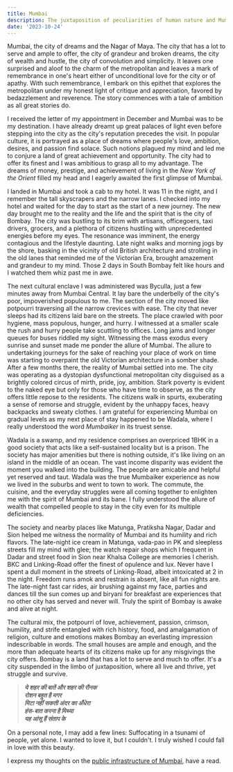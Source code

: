 ```yaml
---
title: Mumbai
description: The juxtaposition of peculiarities of human nature and Mumbai's spirit results in oddities that fit together perfectly in the puzzle
date: '2023-10-24'
---
```


Mumbai, the city of dreams and the Nagar of Maya. The city that has a lot to serve and ample to offer, the city of grandeur and broken dreams, the city of wealth and hustle, the city of convolution and simplicity. It leaves one surprised and aloof to the charm of the metropolitan and leaves a mark of remembrance in one's heart either of unconditional love for the city or of apathy. With such remembrance, I embark on this epithet that explores the metropolitan under my honest light of critique and appreciation, favored by bedazzlement and reverence. The story commences with a tale of ambition as all great stories do.

I received the letter of my appointment in December and Mumbai was to be my destination. I have already dreamt up great palaces of light even before stepping into the city as the city's reputation precedes the visit. In popular culture, it is portrayed as a place of dreams where people's love, ambition, desires, and passion find solace. Such notions plagued my mind and led me to conjure a land of great achievement and opportunity. The city had to offer its finest and I was ambitious to grasp all to my advantage. The dreams of money, prestige, and achievement of living in the _New York of the Orient_ filled my head and I eagerly awaited the first glimpse of Mumbai.

I landed in Mumbai and took a cab to my hotel. It was 11 in the night, and I remember the tall skyscrapers and the narrow lanes. I checked into my hotel and waited for the day to start as the start of a new journey. The new day brought me to the reality and the life and the spirit that is the city of Bombay. The city was bustling to its brim with artisans, officegoers, taxi drivers, grocers, and a plethora of citizens hustling with unprecedented energies before my eyes. The resonance was imminent, the energy contagious and the lifestyle daunting. Late night walks and morning jogs by the shore, basking in the vicinity of old British architecture and strolling in the old lanes that reminded me of the Victorian Era, brought amazement and grandeur to my mind. Those 2 days in South Bombay felt like hours and I watched them whiz past me in awe.

The next cultural enclave I was administered was Byculla, just a few minutes away from Mumbai Central. It lay bare the underbelly of the city's poor, impoverished populous to me. The section of the city moved like potpourri traversing all the narrow crevices with ease. The city that never sleeps had its citizens laid bare on the streets. The place crawled with poor hygiene, mass populous, hunger, and hurry. I witnessed at a smaller scale the rush and hurry people take scuttling to offices. Long jams and longer queues for buses riddled my sight. Witnessing the mass exodus every sunrise and sunset made me ponder the allure of Mumbai. The allure to undertaking journeys for the sake of reaching your place of work on time was starting to overpaint the old Victorian architecture in a somber shade. After a few months there, the reality of Mumbai settled into me. The city was operating as a dystopian dysfunctional metropolitan city disguised as a brightly colored circus of mirth, pride, joy, ambition. Stark poverty is evident to the naked eye but only for those who have time to observe, as the city offers little repose to the residents. The citizens walk in spurts, exuberating a sense of remorse and struggle, evident by the unhappy faces, heavy backpacks and sweaty clothes. I am grateful for experiencing Mumbai on gradual levels as my next place of stay happened to be Wadala, where I really understood the word _Mumbaiker_ in its truest sense.

Wadala is a swamp, and my residence comprises an overpriced 1BHK in a good society that acts like a self-sustained locality but is a prison. The society has major amenities but there is nothing outside, it's like living on an island in the middle of an ocean. The vast income disparity was evident the moment you walked into the building. The people are amicable and helpful yet reserved and taut. Wadala was the true Mumbaiker experience as now we lived in the suburbs and went to town to work. The commute, the cuisine, and the everyday struggles were all coming together to enlighten me with the spirit of Mumbai and its bane. I fully understood the allure of wealth that compelled people to stay in the city even for its multiple deficiencies.

The society and nearby places like Matunga, Pratiksha Nagar, Dadar and Sion helped me witness the normality of Mumbai and its humility and rich flavors. The late-night ice cream in Matunga, vada-pao in PK and sleepless streets fill my mind with glee; the watch repair shops which I frequent in Dadar and street food in Sion near Khalsa College are memories I cherish. BKC and Linking-Road offer the finest of opulence and lux. Never have I spent a dull moment in the streets of Linking-Road, albeit intoxicated at 2 in the night. Freedom runs amok and restrain is absent, like all fun nights are. The late-night fast car rides, air brushing against my face, parties and dances till the sun comes up and biryani for breakfast are experiences that no other city has served and never will. Truly the spirit of Bombay is awake and alive at night.

The cultural mix, the potpourri of love, achievement, passion, crimson, humility, and strife entangled with rich history, food, and amalgamation of religion, culture and emotions makes Bombay an everlasting impression indescribable in words. The small houses are ample and enough, and the more than adequate hearts of its citizens make up for any misgivings the city offers. Bombay is a land that has a lot to serve and much to offer. It's a city suspended in the limbo of juxtaposition, where all live and thrive, yet struggle and survive.

> **_ये शहर की बातें और शहर की रौनक<br/>रोशन बहुत है मगर<br/>मिटा नहीं सकती अंदर का अँधेरा<br/>हंस-बात करना है मिथ्या<br/>यह आंसू हैं संताप के_**

On a personal note, I may add a few lines:
Suffocating in a tsunami of people, yet alone. I wanted to love it, but I couldn't. I truly wished I could fall in love with this beauty. 

I express my thoughts on the [public infrastructure of Mumbai](/posts/pop/mumbai-a-year-review-public-infra), have a read.
